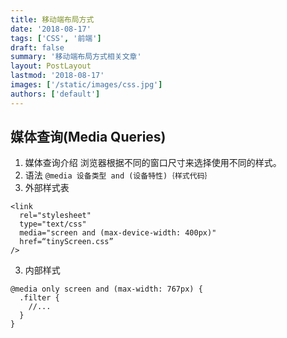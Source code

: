 ```yaml
---
title: 移动端布局方式
date: '2018-08-17'
tags: ['CSS', '前端']
draft: false
summary: '移动端布局方式相关文章'
layout: PostLayout
lastmod: '2018-08-17'
images: ['/static/images/css.jpg']
authors: ['default']
---
```


## 媒体查询(Media Queries)
1. 媒体查询介绍
浏览器根据不同的窗口尺寸来选择使用不同的样式。
2. 语法
`@media 设备类型 and (设备特性)｛样式代码｝`
3. 外部样式表
```
<link 
  rel="stylesheet" 
  type="text/css" 
  media="screen and (max-device-width: 400px)" 
  href=“tinyScreen.css” 
/>
```
3. 内部样式
```
@media only screen and (max-width: 767px) {
  .filter {
    //...
  }
}
```
